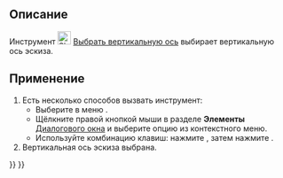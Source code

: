 <languages/>

{{Docnav/ru
|[[Sketcher_SelectHorizontalAxis/ru|Выбрать горизонтальную ось]]
|[[Sketcher_Translate/ru|Переместить / линейный массив]]
|[[Sketcher_Workbench/ru|Скетчер]]
|IconL=Sketcher_SelectHorizontalAxis.svg‎
|IconR=Sketcher_Translate.svg
|IconC=Workbench_Sketcher.svg
}}

{{GuiCommand/ru
|Name=Sketcher SelectVerticalAxis
|Name/ru=Скетчер Выбрать вертикальную ось
|MenuLocation=Эскиз → Инструменты эскиза → Выбрать вертикальную ось
|Workbenches=[[Sketcher_Workbench/ru|Скетчер]]
|Shortcut={{KEY|Z}} {{KEY|V}}
|Version=0.15
}}

<span id="Description"></span>
== Описание ==

Инструмент [[Image:Sketcher_SelectVerticalAxis.svg|24px]] [[Sketcher_SelectVerticalAxis/ru|Выбрать вертикальную ось]] выбирает вертикальную ось эскиза.

<span id="Usage"></span>
== Применение ==

# Есть несколько способов вызвать инструмент:
#* Выберите в меню {{MenuCommand|Эскиз → Инструменты для эскиза → [[File:Sketcher_SelectVerticalAxis.svg|16px]] Выбрать вертикальную ось}}.
#* Щёлкните правой кнопкой мыши в разделе '''Элементы''' [[Sketcher_Dialog/ru|Диалогового окна]] и выберите опцию {{MenuCommand|[[Image:Sketcher_SelectVerticalAxis.svg|16px]] Выбрать вертикальную ось}} из контекстного меню.
#* Используйте комбинацию клавиш: нажмите {{KEY|Z}}, затем нажмите {{KEY|V}}.
# Вертикальная ось эскиза выбрана.


{{Docnav/ru
|[[Sketcher_SelectHorizontalAxis/ru|Выбрать горизонтальную ось]]
|[[Sketcher_Translate/ru|Переместить / линейный массив]]
|[[Sketcher_Workbench/ru|Скетчер]]
|IconL=Sketcher_SelectHorizontalAxis.svg‎
|IconR=Sketcher_Translate.svg
|IconC=Workbench_Sketcher.svg
}}

{{Sketcher_Tools_navi{{#translation:}}}}
{{Userdocnavi{{#translation:}}}}